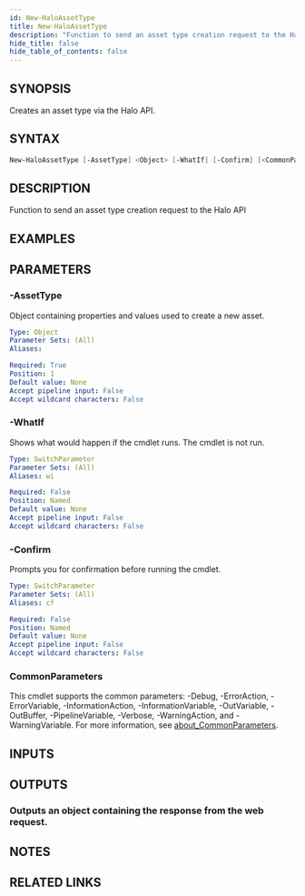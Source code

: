 ```yaml
---
id: New-HaloAssetType
title: New-HaloAssetType
description: "Function to send an asset type creation request to the Halo API"
hide_title: false
hide_table_of_contents: false
---
```


## SYNOPSIS

Creates an asset type via the Halo API.

## SYNTAX

```powershell
New-HaloAssetType [-AssetType] <Object> [-WhatIf] [-Confirm] [<CommonParameters>]
```

## DESCRIPTION

Function to send an asset type creation request to the Halo API

## EXAMPLES

## PARAMETERS

### -AssetType

Object containing properties and values used to create a new asset.

```yaml
Type: Object
Parameter Sets: (All)
Aliases:

Required: True
Position: 1
Default value: None
Accept pipeline input: False
Accept wildcard characters: False
```

### -WhatIf

Shows what would happen if the cmdlet runs.
The cmdlet is not run.

```yaml
Type: SwitchParameter
Parameter Sets: (All)
Aliases: wi

Required: False
Position: Named
Default value: None
Accept pipeline input: False
Accept wildcard characters: False
```

### -Confirm

Prompts you for confirmation before running the cmdlet.

```yaml
Type: SwitchParameter
Parameter Sets: (All)
Aliases: cf

Required: False
Position: Named
Default value: None
Accept pipeline input: False
Accept wildcard characters: False
```

### CommonParameters

This cmdlet supports the common parameters: -Debug, -ErrorAction, -ErrorVariable, -InformationAction, -InformationVariable, -OutVariable, -OutBuffer, -PipelineVariable, -Verbose, -WarningAction, and -WarningVariable. For more information, see [about_CommonParameters](http://go.microsoft.com/fwlink/?LinkID=113216).

## INPUTS

## OUTPUTS

### Outputs an object containing the response from the web request.

## NOTES

## RELATED LINKS
